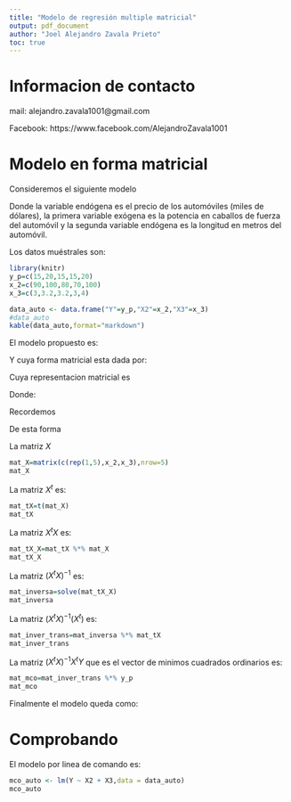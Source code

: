 ```yaml
---
title: "Modelo de regresión multiple matricial"
output: pdf_document
author: "Joel Alejandro Zavala Prieto"
toc: true
---
```


\newpage

# Informacion de contacto

mail: alejandro.zavala1001@gmail.com

Facebook: https://www.facebook.com/AlejandroZavala1001

\newpage

# Modelo en forma matricial

Consideremos el siguiente modelo

\begin {equation*}
\begin{split}
y_{i} = \beta_{1} + \beta_{2}x_{2i} + \beta_{3}x_{3i} + \epsilon_{i}
\end{split}
\end{equation*}


Donde la variable endógena es el precio de los automóviles (miles de dólares), la primera variable exógena es la potencia en caballos de fuerza del automóvil y la segunda variable endógena es la longitud en metros del automóvil. 

Los datos muéstrales son:
```r
library(knitr)
y_p=c(15,20,15,15,20)
x_2=c(90,100,80,70,100)
x_3=c(3,3.2,3.2,3,4)

data_auto <- data.frame("Y"=y_p,"X2"=x_2,"X3"=x_3)
#data_auto
kable(data_auto,format="markdown")
```

El modelo propuesto es: 

\begin {equation*}
\begin{split}
\hat{\beta_{1}} + \hat{\beta_{2}} X_{2i} + \hat{\beta_{3}} X_{3i}= \hat{y_{i}}
\end{split}
\end{equation*}

Y cuya forma matricial esta dada por: 

\begin {equation*}
X\beta=Y
\end{equation*}
Cuya representacion matricial es 

\begin {equation*}
\begin{bmatrix}
1 & 90 & 3 \\
1 & 100 & 3.2 \\
1 & 80 & 3.2 \\
1 & 70 & 3 \\
1 & 100 & 4 \\
\end{bmatrix}
\begin{bmatrix}
\beta_{1} \\
\beta_{2} \\
\beta_{3} \\
\end{bmatrix}
=
\begin{bmatrix}
15\\
20\\
15\\
15\\
20\\
\end{bmatrix}
\end{equation*}

Donde:
\begin{equation*}
X=
\begin{bmatrix}
1 & 90 & 3 \\
1 & 100 & 3.2 \\
1 & 80 & 3.2 \\
1 & 70 & 3 \\
1 & 100 & 4 \\
\end{bmatrix}
\end{equation*}

\begin{equation*}
\beta=
\begin{bmatrix}
\beta_{1} \\
\beta_{2} \\
\beta_{3} \\
\end{bmatrix}
\end{equation*}

\begin{equation*}
Y=
\begin{bmatrix}
15\\
20\\
15\\
15\\
20\\
\end{bmatrix}
\end{equation*}

\newpage

Recordemos

\begin{equation*}
\hat{\beta} = (X^{t}X)^{-1}X^{t}Y
\end{equation*}

De esta forma

La matriz $X$

```r
mat_X=matrix(c(rep(1,5),x_2,x_3),nrow=5)
mat_X
```


La matriz $X^{t}$ es:
```r
mat_tX=t(mat_X)
mat_tX
```

La matriz $X^{t}X$ es:
```r
mat_tX_X=mat_tX %*% mat_X
mat_tX_X
```

La matriz $(X^{t}X)^{-1}$ es:
```r
mat_inversa=solve(mat_tX_X)
mat_inversa
```

La matriz $(X^{t}X)^{-1}(X^{t})$ es:
```r
mat_inver_trans=mat_inversa %*% mat_tX
mat_inver_trans
```

La matriz $(X^{t}X)^{-1}X^{t}Y$ que es el vector de minimos cuadrados ordinarios es:
```r
mat_mco=mat_inver_trans %*% y_p
mat_mco
```


Finalmente el modelo queda como:

\begin {equation*}
\begin{split}
y_{i} = -1.947368 + 0.136842 X_{2i} + 2.105263 X_{3i}
\end{split}
\end{equation*}

\newpage

# Comprobando

El modelo por linea de comando es:
```r
mco_auto <- lm(Y ~ X2 + X3,data = data_auto)
mco_auto
```
